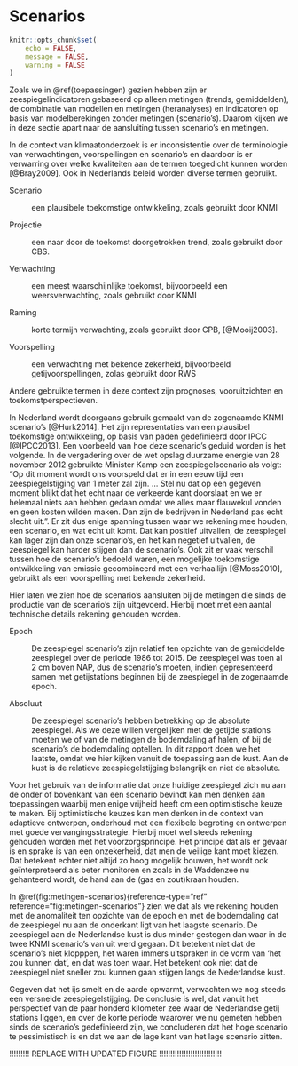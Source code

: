 # Scenarios

```r

knitr::opts_chunk$set(
	echo = FALSE,
	message = FALSE,
	warning = FALSE
)
```

Zoals we in
\@ref(toepassingen) gezien hebben zijn er
zeespiegelindicatoren gebaseerd op alleen metingen (trends,
gemiddelden), de combinatie van modellen en metingen (heranalyses) en
indicatoren op basis van modelberekingen zonder metingen (scenario's).
Daarom kijken we in deze sectie apart naar de aansluiting tussen
scenario's en metingen.

In de context van klimaatonderzoek is er inconsistentie over de
terminologie van verwachtingen, voorspellingen en scenario's en daardoor
is er verwarring over welke kwaliteiten aan de termen toegedicht kunnen
worden [@Bray2009]. Ook in Nederlands beleid worden diverse termen
gebruikt.

Scenario

:   een plausibele toekomstige ontwikkeling, zoals gebruikt door
    [KNMI]{acronym-label="KNMI" acronym-form="singular+short"}

Projectie

:   een naar door de toekomst doorgetrokken trend, zoals gebruikt door
    [CBS]{acronym-label="CBS" acronym-form="singular+short"}.

Verwachting

:   een meest waarschijnlijke toekomst, bijvoorbeeld een
    weersverwachting, zoals gebruikt door [KNMI]{acronym-label="KNMI"
    acronym-form="singular+short"}

Raming

:   korte termijn verwachting, zoals gebruikt door
    [CPB]{acronym-label="CPB" acronym-form="singular+short"},
    [@Mooij2003].

Voorspelling

:   een verwachting met bekende zekerheid, bijvoorbeeld
    getijvoorspellingen, zolas gebruikt door [RWS]{acronym-label="RWS"
    acronym-form="singular+short"}

Andere gebruikte termen in deze context zijn prognoses, vooruitzichten
en toekomstperspectieven.

In Nederland wordt doorgaans gebruik gemaakt van de zogenaamde
[KNMI]{acronym-label="KNMI" acronym-form="singular+short"} scenario's
[@Hurk2014]. Het zijn representaties van een plausibel toekomstige
ontwikkeling, op basis van paden gedefinieerd door
[IPCC]{acronym-label="IPCC" acronym-form="singular+short"} [@IPCC2013].
Een voorbeeld van hoe deze scenario's geduid worden is het volgende. In
de vergadering over de wet opslag duurzame energie van 28 november 2012
gebruikte Minister Kamp een zeespiegelscenario als volgt: "Op dit moment
wordt ons voorspeld dat er in een eeuw tijd een zeespiegelstijging van 1
meter zal zijn. \... Stel nu dat op een gegeven moment blijkt dat het
echt naar de verkeerde kant doorslaat en we er helemaal niets aan hebben
gedaan omdat we alles maar flauwekul vonden en geen kosten wilden maken.
Dan zijn de bedrijven in Nederland pas echt slecht uit.". Er zit dus
enige spanning tussen waar we rekening mee houden, een scenario, en wat
echt uit komt. Dat kan positief uitvallen, de zeespiegel kan lager zijn
dan onze scenario's, en het kan negetief uitvallen, de zeespiegel kan
harder stijgen dan de scenario's. Ook zit er vaak verschil tussen hoe de
scenario's bedoeld waren, een mogelijke toekomstige ontwikkeling van
emissie gecombineerd met een verhaallijn [@Moss2010], gebruikt als een
voorspelling met bekende zekerheid.

Hier laten we zien hoe de scenario's aansluiten bij de metingen die
sinds de productie van de scenario's zijn uitgevoerd. Hierbij moet met
een aantal technische details rekening gehouden worden.

Epoch

:   De zeespiegel scenario's zijn relatief ten opzichte van de
    gemiddelde zeespiegel over de periode 1986 tot 2015. De zeespiegel
    was toen al 2 cm boven [NAP]{acronym-label="NAP"
    acronym-form="singular+short"}, dus de scenario's moeten, indien
    gepresenteerd samen met getijstations beginnen bij de zeespiegel in
    de zogenaamde epoch.

Absoluut

:   De zeespiegel scenario's hebben betrekking op de absolute
    zeespiegel. Als we deze willen vergelijken met de getijde stations
    moeten we of van de metingen de bodemdaling af halen, of bij de
    scenario's de bodemdaling optellen. In dit rapport doen we het
    laatste, omdat we hier kijken vanuit de toepassing aan de kust. Aan
    de kust is de relatieve zeespiegelstijging belangrijk en niet de
    absolute.

Voor het gebruik van de informatie dat onze huidige zeespiegel zich nu
aan de onder of bovenkant van een scenario bevindt kan men denken aan
toepassingen waarbij men enige vrijheid heeft om een optimistische keuze
te maken. Bij optimistische keuzes kan men denken in de context van
adaptieve ontwerpen, onderhoud met een flexibele begroting en ontwerpen
met goede vervangingsstrategie. Hierbij moet wel steeds rekening
gehouden worden met het voorzorgsprincipe. Het principe dat als er
gevaar is en sprake is van een onzekerheid, dat men de veilige kant moet
kiezen. Dat betekent echter niet altijd zo hoog mogelijk bouwen, het
wordt ook geïnterpreteerd als beter monitoren en zoals in de Waddenzee
nu gehanteerd wordt, de hand aan de (gas en zout)kraan houden.

In \@ref(fig:metingen-scenarios){reference-type="ref"
reference="fig:metingen-scenarios"} zien we dat als we rekening houden
met de anomaliteit ten opzichte van de epoch en met de bodemdaling dat
de zeespiegel nu aan de onderkant ligt van het laagste scenario. De
zeespiegel aan de Nederlandse kust is dus minder gestegen dan waar in de
twee [KNMI]{acronym-label="KNMI" acronym-form="singular+short"}
scenario's van uit werd gegaan. Dit betekent niet dat de scenario's niet
klopppen, het waren immers uitspraken in de vorm van 'het zou kunnen
dat', en dat was toen waar. Het betekent ook niet dat de zeespiegel niet
sneller zou kunnen gaan stijgen langs de Nederlandse kust.

Gegeven dat het ijs smelt en de aarde opwarmt, verwachten we nog steeds
een versnelde zeespiegelstijging. De conclusie is wel, dat vanuit het
perspectief van de paar honderd kilometer zee waar de Nederlandse getij
stations liggen, en over de korte periode waarover we nu gemeten hebben
sinds de scenario's gedefinieerd zijn, we concluderen dat het hoge
scenario te pessimistisch is en dat we aan de lage kant van het lage
scenario zitten.

!!!!!!!!! REPLACE WITH UPDATED FIGURE !!!!!!!!!!!!!!!!!!!!!!!!!!!!

<!-- ![Vergelijking tussen metingen en zeespiegelscenario's van -->
<!-- [@Hurk2014]](sea-level-scenarios){#fig:metingen-scenarios -->
<!-- width="1\\linewidth"} -->
